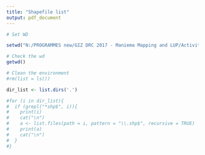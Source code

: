 ---
title: "Shapefile list"
output: pdf_document
---

```{r setup, echo = FALSE, message=FALSE, comment=NA}
# Set WD

setwd("N:/PROGRAMMES new/GIZ DRC 2017 - Maniema Mapping and LUP/Activities/Products/2019-01 Data_field_jan")

# Check the wd
getwd()

# Clean the environment
#rm(list = ls())

dir_list <- list.dirs('.')

#for (i in dir_list){
#  if (grepl("*shp$", i)){
#    print(i)
#    cat("\n")
#    a <- list.files(path = i, pattern = "\\.shp$", recursive = TRUE)
#    print(a)
#    cat("\n")
#  }
#} 


```


